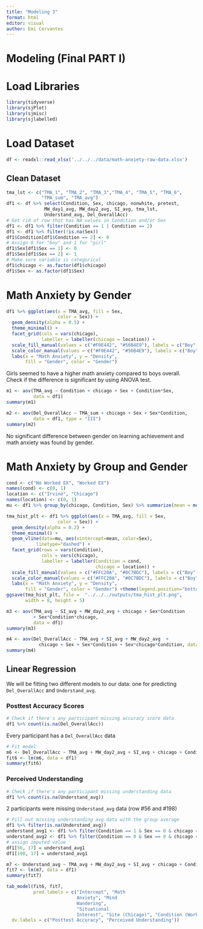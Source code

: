 ```yaml
---
title: "Modeling 3"
format: html
editor: visual
author: Emi Cervantes
---
```


# Modeling (Final PART I)

# Load Libraries

```r
library(tidyverse)
library(sjPlot)
library(sjmisc)
library(sjlabelled)
```

# Load Dataset

```r
df <- readxl::read_xlsx('../../../data/math-anxiety-raw-data.xlsx')
```

## Clean Dataset

```r
tma_lst <- c("TMA_1", "TMA_2", "TMA_3","TMA_4", "TMA_5", "TMA_6",
             "TMA_sum", "TMA_avg")
df1 <- df %>% select(Condition, Sex, chicago, nonwhite, pretest,
              MW_day1_avg, MW_day2_avg, SI_avg, tma_lst,
              Understand_avg, Del_OverallAcc)
# Get rid of row that has NA values in Condition and/or Sex
df1 <- df1 %>% filter(Condition == 1 | Condition == 2)
df1 <- df1 %>% filter(!is.na(Sex))
df1$Condition[df1$Condition == 2] <- 0
# Assign 0 for "boy" and 1 for "girl"
df1$Sex[df1$Sex == 1] <- 0
df1$Sex[df1$Sex == 2] <- 1
# Make sure variable is categorical
df1$chicago <- as.factor(df1$chicago)
df1$Sex <- as.factor(df1$Sex)
```

# Math Anxiety by Gender

```r
df1 %>% ggplot(aes(x = TMA_avg, fill = Sex,
                   color = Sex)) +
  geom_density(alpha = 0.5) +
  theme_minimal() +
  facet_grid(cols = vars(chicago),
             labeller = labeller(chicago = location)) +
  scale_fill_manual(values = c("#F0E442", "#56B4E9"), labels = c("Boy", "Girl")) +
  scale_color_manual(values = c("#F0E442", "#56B4E9"), labels = c("Boy", "Girl")) +
  labs(x = "Math Anxiety", y = "Density",
       fill = "Gender", color = "Gender")
```

Girls seemed to have a higher math anxiety compared to boys overall. Check if the difference is significant by using ANOVA test.

```r
m1 <- aov(TMA_avg ~ Condition + chicago + Sex + Condition*Sex, 
          data = df1)
summary(m1)
```

```r
m2 <- aov(Del_OverallAcc ~ TMA_sum + chicago + Sex + Sex*Condition,
          data = df1, type = "III")
summary(m2)
```

No significant difference between gender on learning achievement and math anxiety was found by gender.

# Math Anxiety by Group and Gender

```r
cond <- c("No Worked EX", "Worked EX")
names(cond) <- c(0, 1)
location <- c("Irvine", "Chicago")
names(location) <- c(0, 1)
mu <- df1 %>% group_by(chicago, Condition, Sex) %>% summarize(mean = mean(TMA_avg))
```

```r
tma_hist_plt <- df1 %>% ggplot(aes(x = TMA_avg, fill = Sex,
                   color = Sex)) +
  geom_density(alpha = 0.2) +
  theme_minimal() +
  geom_vline(data=mu, aes(xintercept=mean, color=Sex),
           linetype="dashed") +
  facet_grid(rows = vars(Condition),
             cols = vars(chicago),
             labeller = labeller(Condition = cond,
                                 chicago = location)) +
  scale_fill_manual(values = c("#FFC20A", "#0C7BDC"), labels = c("Boy", "Girl")) +
  scale_color_manual(values = c("#FFC20A", "#0C7BDC"), labels = c("Boy", "Girl")) +
  labs(x = "Math Anxiety", y = "Density",
       fill = "Gender", color = "Gender") +theme(legend.position="bottom")
ggsave(tma_hist_plt, file =  "../../../outputs/tma_hist_plt.png",
       width = 8, height = 5)
```

```r
m3 <- aov(TMA_avg ~ SI_avg + MW_day2_avg + chicago + Sex*Condition
          + Sex*Condition*chicago, 
          data = df1)
summary(m3)
```

```r
m4 <- aov(Del_OverallAcc ~ TMA_avg + SI_avg + MW_day2_avg  +
            chicago + Sex + Sex*Condition + Sex*chicago*Condition, data = df1)
summary(m4)
```

## Linear Regression

We will be fitting two different models to our data: one for predicting `Del_OverallAcc` and `Understand_avg`.

### Posttest Accuracy Scores

```r
# Check if there's any participant missing accuracy score data
df1 %>% count(is.na(Del_OverallAcc))
```

Every participant has a `Del_OverallAcc` data

```r
# Fit model
m6 <- Del_OverallAcc ~ TMA_avg + MW_day2_avg + SI_avg + chicago + Condition + Condition*Sex + Condition*TMA_avg + Condition*TMA_avg*Sex
fit6 <- lm(m6, data = df1)
summary(fit6)
```

### Perceived Understanding

```r
# Check if there's any participant missing understanding data
df1 %>% count(is.na(Understand_avg))
```

2 participants were missing `Understand_avg` data (row #56 and #198)

```r
# Fill out missing understanding avg data with the group average
df1 %>% filter(is.na(Understand_avg))
understand_avg1 <- df1 %>% filter(Condition == 1 & Sex == 0 & chicago == 0) %>% summarize(mean_understand = mean(Understand_avg, na.rm = TRUE))
understand_avg2 <- df1 %>% filter(Condition == 0 & Sex == 0 & chicago == 0) %>% summarize(mean_understand = mean(Understand_avg, na.rm = TRUE))
# assign imputed value
df1[56, 17] = understand_avg1
df1[198, 17] = understand_avg1
```


```r
m7 <- Understand_avg ~ TMA_avg + MW_day2_avg + SI_avg + chicago + Condition + Condition*Sex + Condition*TMA_avg + Condition*TMA_avg*Sex
fit7 <- lm(m7, data = df1)
summary(fit7)
```

```r
tab_model(fit6, fit7,
          pred.labels = c("Intercept", "Math 
                          Anxiety", "Mind 
                          Wandering", 
                          "Situational 
                          Interest", "Site (Chicago)", "Condition (Worked EX)", "Gender (boy)", "Condition (Worked EX)*Gender (boy)", "Math Anxiety*Condition (Worked EX)", "Math Anxiety*Gender (boy)", "Math Anxiety*Condition (Worked EX)*Gender (boy)"),
  dv.labels = c("Posttest Accuracy", "Perceived Understanding"))
```

